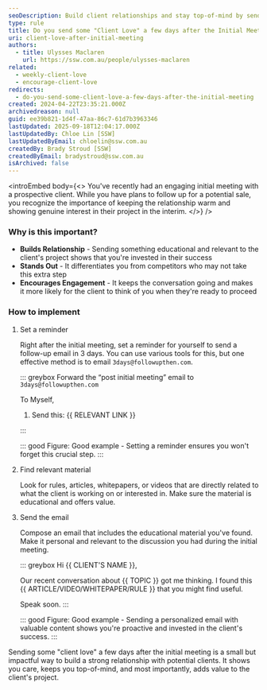 ```yaml
---
seoDescription: Build client relationships and stay top-of-mind by sending educational and relevant content after an initial meeting.
type: rule
title: Do you send some "Client Love" a few days after the Initial Meeting?
uri: client-love-after-initial-meeting
authors:
  - title: Ulysses Maclaren
    url: https://ssw.com.au/people/ulysses-maclaren
related:
  - weekly-client-love
  - encourage-client-love
redirects:
  - do-you-send-some-client-love-a-few-days-after-the-initial-meeting
created: 2024-04-22T23:35:21.000Z
archivedreason: null
guid: ee39b821-1d4f-47aa-86c7-61d7b3963346
lastUpdated: 2025-09-18T12:04:17.000Z
lastUpdatedBy: Chloe Lin [SSW]
lastUpdatedByEmail: chloelin@ssw.com.au
createdBy: Brady Stroud [SSW]
createdByEmail: bradystroud@ssw.com.au
isArchived: false
---
```


<introEmbed
  body={<>
You've recently had an engaging initial meeting with a prospective client. While you have plans to follow up for a potential sale, you recognize the importance of keeping the relationship warm and showing genuine interest in their project in the interim.
  </>}
/>
### Why is this important?

* **Builds Relationship** - Sending something educational and relevant to the client's project shows that you're invested in their success
* **Stands Out** - It differentiates you from competitors who may not take this extra step
* **Encourages Engagement** - It keeps the conversation going and makes it more likely for the client to think of you when they're ready to proceed

### How to implement

1. Set a reminder

   Right after the initial meeting, set a reminder for yourself to send a follow-up email in 3 days. You can use various tools for this, but one effective method is to email `3days@followupthen.com`.

   ::: greybox
   Forward the “post initial meeting” email to `3days@followupthen.com`

   To Myself,

   1. Send this: &#123;&#123; RELEVANT LINK &#125;&#125;

   :::

   ::: good
   Figure: Good example - Setting a reminder ensures you won't forget this crucial step.
   :::

3. Find relevant material

   Look for rules, articles, whitepapers, or videos that are directly related to what the client is working on or interested in. Make sure the material is educational and offers value.

4. Send the email

   Compose an email that includes the educational material you've found. Make it personal and relevant to the discussion you had during the initial meeting.

   ::: greybox
   Hi &#123;&#123; CLIENT'S NAME &#125;&#125;,

   Our recent conversation about &#123;&#123; TOPIC &#125;&#125; got me thinking. I found this &#123;&#123; ARTICLE/VIDEO/WHITEPAPER/RULE &#125;&#125; that you might find useful.

   Speak soon.
   :::

   ::: good
   Figure: Good example - Sending a personalized email with valuable content shows you're proactive and invested in the client's success.
   :::

Sending some "client love" a few days after the initial meeting is a small but impactful way to build a strong relationship with potential clients. It shows you care, keeps you top-of-mind, and most importantly, adds value to the client's project.
